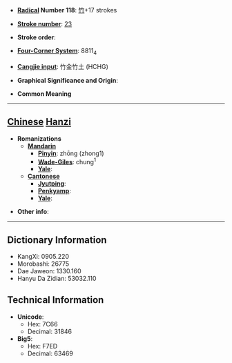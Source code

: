 * '''[[Wiktionary:Chinese radical index| Radical]] Number 118''': [[Wiktionary:Chinese radical index 竹|竹]]+17 strokes

* '''[[Wiktionary:Chinese total strokes index|Stroke number]]''': [[Wiktionary:Chinese total strokes index 23|23]]

* '''Stroke order''': 

* '''[[Wiktionary:Chinese four corner index|Four-Corner System]]''': 8811<sub>4</sub>

* '''[[Wiktionary:Chinese Cangjie index|Cangjie input]]''': 竹金竹土 (HCHG)

* '''Graphical Significance and Origin''': 

* '''Common Meaning'''

----

== [[Chinese]] [[Hanzi]] ==

* '''Romanizations'''
** '''[[Mandarin]]'''
*** '''[[Pinyin]]''': zhōng (zhong1)
*** '''[[Wade-Giles]]''': chung<sup>1</sup>
*** '''[[Yale]]''': 
** '''[[Cantonese]]'''
*** '''[[Jyutping]]''':
*** '''[[Penkyamp]]''': 
*** '''[[Yale]]''': 

* '''Other info''': 

----

== Dictionary Information ==

* KangXi: 0905.220
* Morobashi: 26775
* Dae Jaweon: 1330.160
* Hanyu Da Zidian: 53032.110

== Technical Information ==

* '''Unicode''':
** Hex: 7C66
** Decimal: 31846
* '''Big5''':
** Hex: F7ED
** Decimal: 63469